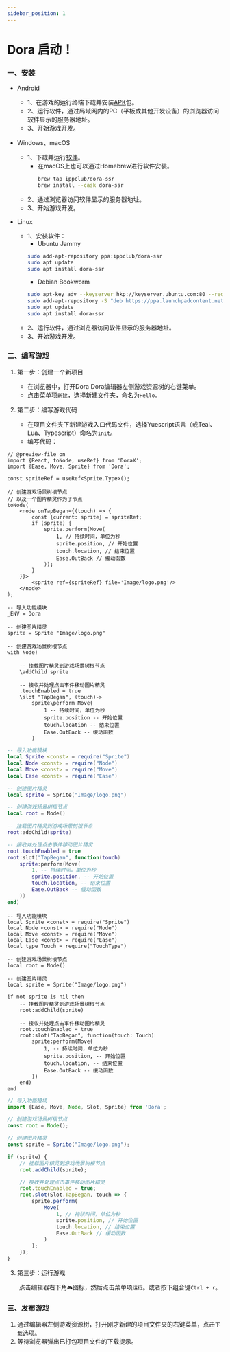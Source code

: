 ```yaml
---
sidebar_position: 1
---
```



# Dora 启动！

### 一、安装

- Android
	- 1、在游戏的运行终端下载并安装[APK](https://github.com/ippclub/Dora-SSR/releases/latest)包。
	- 2、运行软件，通过局域网内的PC（平板或其他开发设备）的浏览器访问软件显示的服务器地址。
	- 3、开始游戏开发。

- Windows、macOS
	- 1、下载并运行[软件](https://github.com/ippclub/Dora-SSR/releases/latest)。
		- 在macOS上也可以通过Homebrew进行软件安装。
			```sh
			brew tap ippclub/dora-ssr
			brew install --cask dora-ssr
			```
	- 2、通过浏览器访问软件显示的服务器地址。
	- 3、开始游戏开发。

- Linux
	- 1、安装软件：
		- Ubuntu Jammy
		```sh
		sudo add-apt-repository ppa:ippclub/dora-ssr
		sudo apt update
		sudo apt install dora-ssr
		```
		- Debian Bookworm
		```sh
		sudo apt-key adv --keyserver hkp://keyserver.ubuntu.com:80 --recv-keys 9C7705BF
		sudo add-apt-repository -S "deb https://ppa.launchpadcontent.net/ippclub/dora-ssr/ubuntu jammy main"
		sudo apt update
		sudo apt install dora-ssr
		```
	- 2、运行软件，通过浏览器访问软件显示的服务器地址。
	- 3、开始游戏开发。

### 二、编写游戏

1. 第一步：创建一个新项目

	- 在浏览器中，打开Dora Dora编辑器左侧游戏资源树的右键菜单。
	- 点击菜单项`新建`，选择新建文件夹，命名为`Hello`。

2. 第二步：编写游戏代码

	- 在项目文件夹下新建游戏入口代码文件，选择Yuescript语言（或Teal、Lua、Typescript）命名为`init`。
	- 编写代码：

<Tabs>
<TabItem value="tsx" label="TSX">

```tsx title="Hello/init.tsx"
// @preview-file on
import {React, toNode, useRef} from 'DoraX';
import {Ease, Move, Sprite} from 'Dora';

const spriteRef = useRef<Sprite.Type>();

// 创建游戏场景树根节点
// 以及一个图片精灵作为子节点
toNode(
	<node onTapBegan={(touch) => {
		const {current: sprite} = spriteRef;
		if (sprite) {
			sprite.perform(Move(
				1, // 持续时间，单位为秒
				sprite.position, // 开始位置
				touch.location, // 结束位置
				Ease.OutBack // 缓动函数
			));
		}
	}}>
		<sprite ref={spriteRef} file='Image/logo.png'/>
	</node>
);
```

</TabItem>
<TabItem value="yue" label="Yuescript">

```yue title="Hello/init.yue"
-- 导入功能模块
_ENV = Dora

-- 创建图片精灵
sprite = Sprite "Image/logo.png"

-- 创建游戏场景树根节点
with Node!

	-- 挂载图片精灵到游戏场景树根节点
	\addChild sprite

	-- 接收并处理点击事件移动图片精灵
	.touchEnabled = true
	\slot "TapBegan", (touch)->
		sprite\perform Move(
			1 -- 持续时间，单位为秒
			sprite.position -- 开始位置
			touch.location -- 结束位置
			Ease.OutBack -- 缓动函数
		)
```

</TabItem>
<TabItem value="lua" label="Lua">

```lua title="Hello/init.lua"
-- 导入功能模块
local Sprite <const> = require("Sprite")
local Node <const> = require("Node")
local Move <const> = require("Move")
local Ease <const> = require("Ease")

-- 创建图片精灵
local sprite = Sprite("Image/logo.png")

-- 创建游戏场景树根节点
local root = Node()

-- 挂载图片精灵到游戏场景树根节点
root:addChild(sprite)

-- 接收并处理点击事件移动图片精灵
root.touchEnabled = true
root:slot("TapBegan", function(touch)
	sprite:perform(Move(
		1, -- 持续时间，单位为秒
		sprite.position, -- 开始位置
		touch.location, -- 结束位置
		Ease.OutBack -- 缓动函数
	))
end)
```

</TabItem>
<TabItem value="tl" label="Teal">

```teal title="Hello/init.tl"
-- 导入功能模块
local Sprite <const> = require("Sprite")
local Node <const> = require("Node")
local Move <const> = require("Move")
local Ease <const> = require("Ease")
local type Touch = require("TouchType")

-- 创建游戏场景树根节点
local root = Node()

-- 创建图片精灵
local sprite = Sprite("Image/logo.png")

if not sprite is nil then
	-- 挂载图片精灵到游戏场景树根节点
	root:addChild(sprite)

	-- 接收并处理点击事件移动图片精灵
	root.touchEnabled = true
	root:slot("TapBegan", function(touch: Touch)
		sprite:perform(Move(
			1, -- 持续时间，单位为秒
			sprite.position, -- 开始位置
			touch.location, -- 结束位置
			Ease.OutBack -- 缓动函数
		))
	end)
end
```

</TabItem>
<TabItem value="ts" label="Typescript">

```ts title="Hello/init.ts"
// 导入功能模块
import {Ease, Move, Node, Slot, Sprite} from 'Dora';

// 创建游戏场景树根节点
const root = Node();

// 创建图片精灵
const sprite = Sprite("Image/logo.png");

if (sprite) {
	// 挂载图片精灵到游戏场景树根节点
	root.addChild(sprite);

	// 接收并处理点击事件移动图片精灵
	root.touchEnabled = true;
	root.slot(Slot.TapBegan, touch => {
		sprite.perform(
			Move(
				1, // 持续时间，单位为秒
				sprite.position, // 开始位置
				touch.location, // 结束位置
				Ease.OutBack // 缓动函数
			)
		);
	});
}
```

</TabItem>
</Tabs>

3. 第三步：运行游戏

&emsp;&emsp;点击编辑器右下角`🎮`图标，然后点击菜单项`运行`。或者按下组合键`Ctrl + r`。

### 三、发布游戏

1. 通过编辑器左侧游戏资源树，打开刚才新建的项目文件夹的右键菜单，点击`下载`选项。
2. 等待浏览器弹出已打包项目文件的下载提示。